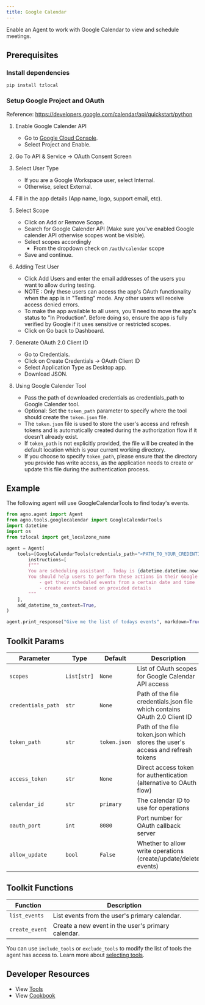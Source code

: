 ```yaml
---
title: Google Calendar
---
```


Enable an Agent to work with Google Calendar to view and schedule meetings.

## Prerequisites

### Install dependencies

```shell
pip install tzlocal
```

### Setup Google Project and OAuth

Reference: https://developers.google.com/calendar/api/quickstart/python

1. Enable Google Calender API

   - Go to [Google Cloud Console](https://console.cloud.google.com/apis/enableflow?apiid=calendar-json.googleapis.com).
   - Select Project and Enable.

2. Go To API & Service -> OAuth Consent Screen

3. Select User Type

   - If you are a Google Workspace user, select Internal.
   - Otherwise, select External.

4. Fill in the app details (App name, logo, support email, etc).

5. Select Scope

   - Click on Add or Remove Scope.
   - Search for Google Calender API (Make sure you've enabled Google calender API otherwise scopes wont be visible).
   - Select scopes accordingly
     - From the dropdown check on `/auth/calendar` scope
   - Save and continue.

6. Adding Test User

   - Click Add Users and enter the email addresses of the users you want to allow during testing.
   - NOTE : Only these users can access the app's OAuth functionality when the app is in "Testing" mode.
     Any other users will receive access denied errors.
   - To make the app available to all users, you'll need to move the app's status to "In Production".
     Before doing so, ensure the app is fully verified by Google if it uses sensitive or restricted scopes.
   - Click on Go back to Dashboard.

7. Generate OAuth 2.0 Client ID

   - Go to Credentials.
   - Click on Create Credentials -> OAuth Client ID
   - Select Application Type as Desktop app.
   - Download JSON.

8. Using Google Calender Tool
   - Pass the path of downloaded credentials as credentials_path to Google Calender tool.
   - Optional: Set the `token_path` parameter to specify where the tool should create the `token.json` file.
   - The `token.json` file is used to store the user's access and refresh tokens and is automatically created during the authorization flow if it doesn't already exist.
   - If `token_path` is not explicitly provided, the file will be created in the default location which is your current working directory.
   - If you choose to specify `token_path`, please ensure that the directory you provide has write access, as the application needs to create or update this file during the authentication process.

## Example

The following agent will use GoogleCalendarTools to find today's events.

```python cookbook/tools/googlecalendar_tools.py
from agno.agent import Agent
from agno.tools.googlecalendar import GoogleCalendarTools
import datetime
import os
from tzlocal import get_localzone_name

agent = Agent(
    tools=[GoogleCalendarTools(credentials_path="<PATH_TO_YOUR_CREDENTIALS_FILE>")],
        instructions=[
        f"""
        You are scheduling assistant . Today is {datetime.datetime.now()} and the users timezone is {get_localzone_name()}.
        You should help users to perform these actions in their Google calendar:
            - get their scheduled events from a certain date and time
            - create events based on provided details
        """
    ],
    add_datetime_to_context=True,
)

agent.print_response("Give me the list of todays events", markdown=True)
```

## Toolkit Params

| Parameter          | Type        | Default      | Description                                                                   |
| ------------------ | ----------- | ------------ | ----------------------------------------------------------------------------- |
| `scopes`           | `List[str]` | `None`       | List of OAuth scopes for Google Calendar API access                           |
| `credentials_path` | `str`       | `None`       | Path of the file credentials.json file which contains OAuth 2.0 Client ID     |
| `token_path`       | `str`       | `token.json` | Path of the file token.json which stores the user's access and refresh tokens |
| `access_token`     | `str`       | `None`       | Direct access token for authentication (alternative to OAuth flow)            |
| `calendar_id`      | `str`       | `primary`    | The calendar ID to use for operations                                         |
| `oauth_port`       | `int`       | `8080`       | Port number for OAuth callback server                                         |
| `allow_update`     | `bool`      | `False`      | Whether to allow write operations (create/update/delete events)               |

## Toolkit Functions

| Function       | Description                                        |
| -------------- | -------------------------------------------------- |
| `list_events`  | List events from the user's primary calendar.      |
| `create_event` | Create a new event in the user's primary calendar. |

You can use `include_tools` or `exclude_tools` to modify the list of tools the agent has access to. Learn more about [selecting tools](/concepts/tools/selecting-tools).

## Developer Resources

- View [Tools](https://github.com/agno-agi/agno/blob/main/libs/agno/agno/tools/googlecalendar.py)
- View [Cookbook](https://github.com/agno-agi/agno/tree/main/cookbook/tools/googlecalendar_tools.py)
